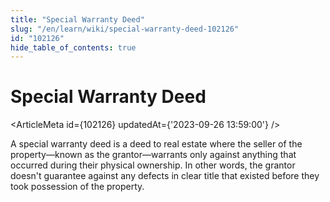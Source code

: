 ```yaml
---
title: "Special Warranty Deed"
slug: "/en/learn/wiki/special-warranty-deed-102126"
id: "102126"
hide_table_of_contents: true
---
```



# Special Warranty Deed

<ArticleMeta id={102126} updatedAt={'2023-09-26 13:59:00'} />
<div className='border-solid border-b border-t-0 my-4 border-[var(--ifm-color-gray-300)]' />

A special warranty deed is a deed to real estate where the seller of the property—known as the grantor—warrants only against anything that occurred during their physical ownership. In other words, the grantor doesn't guarantee against any defects in clear title that existed before they took possession of the property.
